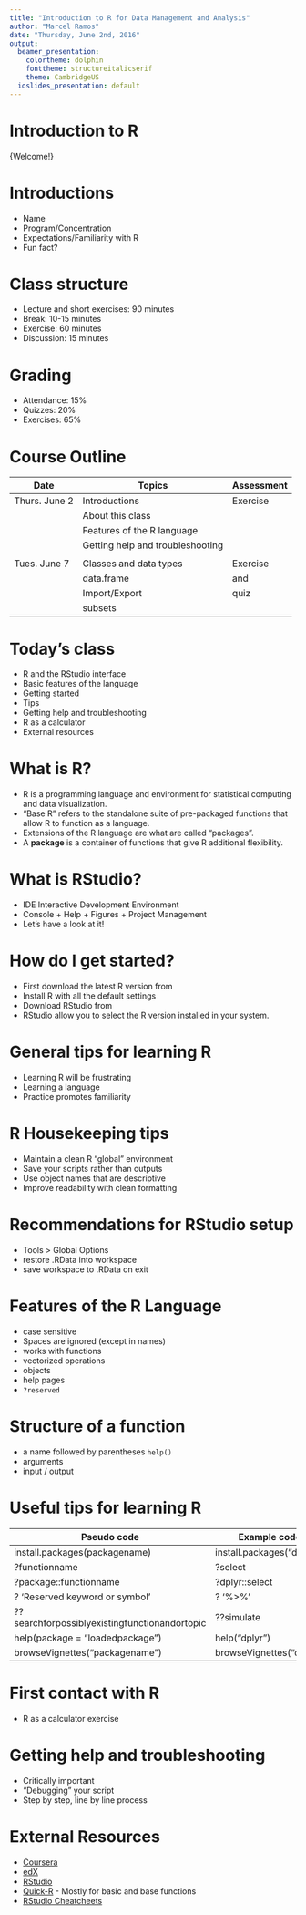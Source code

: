 ```yaml
---
title: "Introduction to R for Data Management and Analysis"
author: "Marcel Ramos"
date: "Thursday, June 2nd, 2016"
output:
  beamer_presentation:
    colortheme: dolphin
    fonttheme: structureitalicserif
    theme: CambridgeUS
  ioslides_presentation: default
---
```


# Introduction to R

\huge{Welcome!}

# Introductions

* Name
* Program/Concentration
* Expectations/Familiarity with R
* Fun fact?

# Class structure

* Lecture and short exercises: 90 minutes
* Break: 10-15 minutes
* Exercise: 60 minutes
* Discussion: 15 minutes

# Grading

* Attendance: 15%
* Quizzes: 20%
* Exercises: 65%

# Course Outline

| Date          | Topics                           | Assessment |
|---------------|----------------------------------|------------|
| Thurs. June 2 | Introductions                    | Exercise   |
|               | About this class                 |            |
|               | Features of the R language       |            |
|               | Getting help and troubleshooting |            |
|               |                                  |            |
| Tues. June 7  | Classes and data types           | Exercise   |
|               | data.frame                       | and        |
|               | Import/Export                    | quiz       |
|               | subsets                          |            |

# Today's class

* R and the RStudio interface
* Basic features of the language
* Getting started
* Tips
* Getting help and troubleshooting
* R as a calculator
* External resources

# What is R?

* R is a programming language and environment for statistical computing and data visualization.
* "Base R" refers to the standalone suite of pre-packaged functions that allow R to function as a language.
* Extensions of the R language are what are called "packages".
* A **package** is a container of functions that give R additional flexibility.

# What is RStudio?

* IDE Interactive Development Environment
* Console + Help + Figures + Project Management
* Let's have a look at it!

# How do I get started? 

* First download the latest R version from [\color{blue}{r-project.org}](https://cloud.r-project.org/)
* Install R with all the default settings
* Download RStudio from [\color{blue}{RStudio.com}](https://www.rstudio.com/products/rstudio/download/)
* RStudio allow you to select the R version installed in your system. 

# General tips for learning R

* Learning R will be frustrating
* Learning a language
* Practice promotes familiarity

# R Housekeeping tips

* Maintain a clean R "global" environment
* Save your scripts rather than outputs
* Use object names that are descriptive
* Improve readability with clean formatting

# Recommendations for RStudio setup

* Tools > Global Options
* \color{red}{Don't} restore .RData into workspace
* \color{red}{Never} save workspace to .RData on exit

# Features of the R Language

* case sensitive
* Spaces are ignored (except in names)
* works with functions
* vectorized operations
* objects
* help pages
* `?reserved`

# Structure of a function

* a name followed by parentheses `help()`
* arguments
* input / output

# Useful tips for learning R

Pseudo code                                   |   Example code
--------------------------------------------  |   -------------------
install.packages(packagename)                 | install.packages("dplyr") 
?functionname                                 | ?select
?package::functionname                        | ?dplyr::select
? 'Reserved keyword or symbol' \color{blue}{(or backticks)} | ? '%>%'
??searchforpossiblyexistingfunctionandortopic | ??simulate
help(package = "loadedpackage")               | help("dplyr")
browseVignettes("packagename")                | browseVignettes("dplyr")

# First contact with R

* R as a calculator exercise

# Getting help and troubleshooting

* Critically important
* "Debugging" your script
* Step by step, line by line process

# External Resources

* [Coursera](https://www.coursera.org)
* [edX](https://www.edX.org)
* [RStudio](https://www.rstudio.com/resources/training/online-learning/#R)
* [Quick-R](http://www.statmethods.net/) -
Mostly for basic and base functions
* [RStudio Cheatcheets](https://www.rstudio.com/resources/cheatsheets/)
